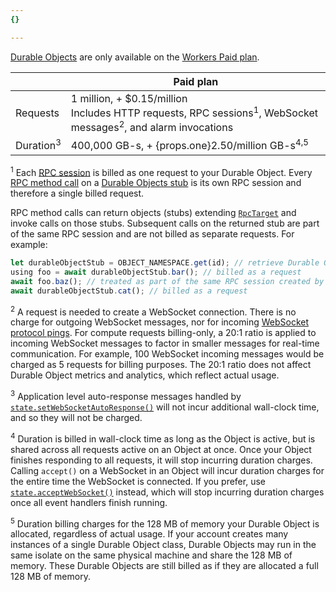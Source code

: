 ```yaml
---
{}

---
```



[Durable Objects](/durable-objects/) are only available on the [Workers Paid plan](/workers/platform/pricing/#workers).

|                      | Paid plan                                                                                                                               |
| -------------------- | --------------------------------------------------------------------------------------------------------------------------------------- |
| Requests             | 1 million, + $0.15/million<br/> Includes HTTP requests, RPC sessions<sup>1</sup>, WebSocket messages<sup>2</sup>, and alarm invocations |
| Duration<sup>3</sup> | 400,000 GB-s, + {props.one}2.50/million GB-s<sup>4,5</sup>                                                                                       |

<sup>1</sup> Each [RPC session](/workers/runtime-apis/rpc/lifecycle/) is billed as one request to your Durable Object. Every [RPC method call](/durable-objects/best-practices/create-durable-object-stubs-and-send-requests/#call-rpc-methods) on a [Durable Objects stub](/durable-objects/best-practices/create-durable-object-stubs-and-send-requests/#get-a-durable-object-stub) is its own RPC session and therefore a single billed request.

RPC method calls can return objects (stubs) extending [`RpcTarget`](/workers/runtime-apis/rpc/lifecycle/#lifetimes-memory-and-resource-management) and invoke calls on those stubs. Subsequent calls on the returned stub are part of the same RPC session and are not billed as separate requests. For example:

```js
let durableObjectStub = OBJECT_NAMESPACE.get(id); // retrieve Durable Object stub
using foo = await durableObjectStub.bar(); // billed as a request
await foo.baz(); // treated as part of the same RPC session created by calling bar(), not billed as a request
await durableObjectStub.cat(); // billed as a request
```

<sup>2</sup> A request is needed to create a WebSocket connection. There is no charge for outgoing WebSocket messages, nor for incoming [WebSocket protocol pings](https://www.rfc-editor.org/rfc/rfc6455#section-5.5.2). For compute requests billing-only, a 20:1 ratio is applied to incoming WebSocket messages to factor in smaller messages for real-time communication. For example, 100 WebSocket incoming messages would be charged as 5 requests for billing purposes. The 20:1 ratio does not affect Durable Object metrics and analytics, which reflect actual usage.

<sup>3</sup> Application level auto-response messages handled by [`state.setWebSocketAutoResponse()`](/durable-objects/api/websockets/) will not incur additional wall-clock time, and so they will not be charged.

<sup>4</sup> Duration is billed in wall-clock time as long as the Object is active, but is shared across all requests active on an Object at once. Once your Object finishes responding to all requests, it will stop incurring duration charges. Calling `accept()` on a WebSocket in an Object will incur duration charges for the entire time the WebSocket is connected. If you prefer, use [`state.acceptWebSocket()`](/durable-objects/api/websockets/#state-methods-for-websockets) instead, which will stop incurring duration charges once all event handlers finish running.

<sup>5</sup> Duration billing charges for the 128 MB of memory your Durable Object is allocated, regardless of actual usage. If your account creates many instances of a single Durable Object class, Durable Objects may run in the same isolate on the same physical machine and share the 128 MB of memory. These Durable Objects are still billed as if they are allocated a full 128 MB of memory.
